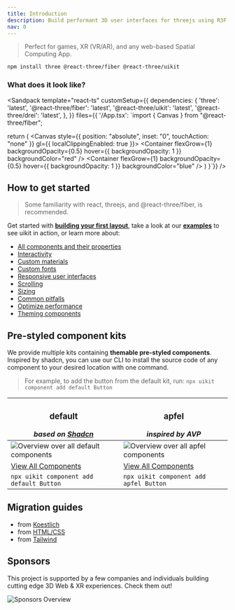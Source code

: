 ```yaml
---
title: Introduction
description: Build performant 3D user interfaces for threejs using R3F and yoga.
nav: 0
---
```


> Perfect for games, XR (VR/AR), and any web-based Spatial Computing App.

```bash
npm install three @react-three/fiber @react-three/uikit
```

### What does it look like?

<Sandpack
  template="react-ts"
  customSetup={{
    dependencies: {
      'three': 'latest',
      '@react-three/fiber': 'latest',
      '@react-three/uikit': 'latest',
      '@react-three/drei': 'latest',
    },
  }}
  files={{
    '/App.tsx': `import { Canvas } from "@react-three/fiber";

  return (
    <Canvas style={{ position: "absolute", inset: "0", touchAction: "none" }} gl={{ localClippingEnabled: true }}>
      <Fullscreen flexDirection="row" padding={10} gap={10}>
        <Container flexGrow={1} backgroundOpacity={0.5} hover={{ backgroundOpacity: 1 }} backgroundColor="red" />
        <Container flexGrow={1} backgroundOpacity={0.5} hover={{ backgroundOpacity: 1 }} backgroundColor="blue" />
      </Fullscreen>
    </Canvas>
  )
}`}}
/>


## How to get started

> Some familiarity with
react, threejs, and @react-three/fiber, is recommended.

Get started with **[building your first layout](./first-layout.md)**, take a look at our **[examples](./examples.md)** to see uikit in action, or learn more about:

- [All components and their properties](./components-and-properties.md)
- [Interactivity](../tutorials/interactivity.mdx)
- [Custom materials](../tutorials/custom-materials.md)
- [Custom fonts](../tutorials/custom-fonts.md)
- [Responsive user interfaces](../tutorials/responsive.md)
- [Scrolling](../tutorials/scroll.md)
- [Sizing](../tutorials/sizing.md)
- [Common pitfalls](../advanced/pitfalls.md)
- [Optimize performance](../advanced/performance.md)
- [Theming components](../advanced/theming.mdx)

## Pre-styled component kits

We provide multiple kits containing **themable pre-styled components**. Inspired by shadcn, you can use our CLI to install the source code of any component to your desired location with one command.
> For example, to add the button from the default kit, run: `npx uikit component add default Button`

| <h3>default</h3> _based on [Shadcn](https://github.com/shadcn-ui/ui)_ | <h3>apfel</h3> _inspired by AVP_                            |
| --------------------------------------------------------------------- | ----------------------------------------------------------- |
| ![Overview over all default components](./default-overview.jpg)                                                                      | ![Overview over all apfel components](./apfel-overview.jpg) |
| [View All Components](../default-kit/accordion.mdx)                             | [View All Components](../apfel-kit/button.mdx)                     |
| `npx uikit component add default Button`                                  | `npx uikit component add apfel Button`                          |

## Migration guides

- from [Koestlich](../migration/from-koestlich.md)
- from [HTML/CSS](../migration/from-html-css.md)
- from [Tailwind](../migration/from-tailwind.md)


## Sponsors 

This project is supported by a few companies and individuals building cutting edge 3D Web & XR experiences. Check them out!

![Sponsors Overview](https://bbohlender.github.io/sponsors/screenshot.png)

